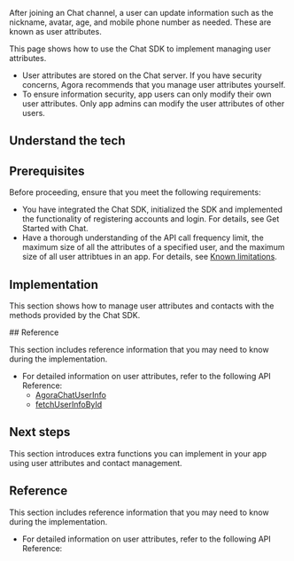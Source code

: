 
After joining an Chat channel, a user can update information such as the nickname, avatar, age, and mobile phone number as needed. These are known as user attributes.

This page shows how to use the Chat SDK to implement managing user attributes.

<div class="alert note"><ul><li>User attributes are stored on the Chat server. If you have security concerns, Agora recommends that you manage user attributes yourself.</li><li>To ensure information security, app users can only modify their own user attributes. Only app admins can modify the user attributes of other users.</li></ul></div>

## Understand the tech

<Understand />

## Prerequisites

Before proceeding, ensure that you meet the following requirements:

- You have integrated the Chat SDK, initialized the SDK and implemented the functionality of registering accounts and login. For details, see <Link to="/agora-chat/get-started/get-started-sdk?platform={{platform.PATH}}">Get Started with Chat</Link>.
- Have a thorough understanding of the API call frequency limit, the maximum size of all the attributes of a specified user, and the maximum size of all user attribtues in an app. For details, see [Known limitations](../reference/limitations).

## Implementation

This section shows how to manage user attributes and contacts with the methods provided by the Chat SDK.

<ProjectImplement />

<PlatformWrapper platform="web">
## Reference

This section includes reference information that you may need to know during the implementation.

- For detailed information on user attributes, refer to the following API Reference:
  - [AgoraChatUserInfo](https://docs.agora.io/en/agora-chat/API%20Reference/im_oc/interface_agora_chat_user_info.html)
  - [fetchUserInfoById](https://docs.agora.io/en/agora-chat/API%20Reference/im_ts/modules/Contact.html)
</PlatformWrapper>

## Next steps

This section introduces extra functions you can implement in your app using user attributes and contact management.

<NextStep />

<PlatformWrapper notAllowed="flutter">
<PlatformWrapper notAllowed="react-native">
<PlatformWrapper notAllowed="unity">
<PlatformWrapper notAllowed="windows">

## Reference

This section includes reference information that you may need to know during the implementation.

- For detailed information on user attributes, refer to the following API Reference:
    <Reference />

</PlatformWrapper>
</PlatformWrapper>
</PlatformWrapper>
</PlatformWrapper>